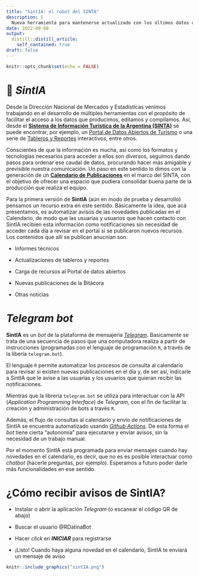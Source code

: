 ```yaml
---
title: "SintIA: el robot del SINTA"
description: |
  Nueva herramienta para mantenerse actualizado con los últimos datos del Sistema de Información Turística de la Argentina (SINTA) 
date: 2022-09-08
output:
  distill::distill_article:
    self_contained: true
draft: false
---
```


```r
knitr::opts_chunk$set(echo = FALSE)
```

# 🤖 *SintIA*

Desde la Dirección Nacional de Mercados y Estadísticas venimos trabajando en el desarrollo de múltiples herramientas con el propósito de facilitar el acceso a los datos que producimos, editamos y compilamos. Así, desde el [**Sistema de Información Turística de la Argentina (SINTA)**](https://www.yvera.tur.ar/sinta/) se puede encontrar, por ejemplo, un [Portal de Datos Abiertos de Turismo](https://datos.yvera.tur.ar/) o una serie de [Tableros y Reportes](https://tableros.yvera.tur.ar/) interactivos, entre otros.

Conscientes de que la información es mucha, así como los formatos y tecnologías necesarios para acceder a ellos son diversos, seguimos dando pasos para ordenar ese caudal de datos, procurando hacer más amigable y previsible nuestra comunicación. Un paso en este sentido lo dimos con la generación de un **[Calendario de Publicaciones](https://calendario.yvera.tur.ar/)** en el marco del SINTA, con el objetivo de ofrecer una espacio que pudiera consolidar buena parte de la producción que realiza el equipo.

Para la primera versión de **SintIA** (aún en modo de prueba y desarrollo) pensamos un recurso extra en este sentido. Básicamente la idea, que acá presentamos, es automatizar avisos de las novedades publicadas en el Calendario, de modo que las usuarias y usuarios que hacen contacto con SintIA recibien esta información como notificaciones sin necesidad de acceder cada día a revisar en el portal si se publicaron nuevos recursos. Los contenidos que allí se publican anucnian son:

-   Informes técnicos

-   Actualizaciones de tableros y reportes

-   Carga de recursos al Portal de datos abiertos

-   Nuevas publicaciones de la Bitácora

-   Otras noticias

# *Telegram bot*

**SintIA** es un _bot_ de la plataforma de mensajería [*Telegram*](https://telegram.org/). Basicamente se trata de una secuencia de pasos que una computadora realiza a partir de instrucciones (programadas con el lenguaje de programación `R`, a través de la libería `telegram.bot`).

El lenguaje `R` permite automatizar los procesos de consulta al calendario para revisar si existen nuevas publicaciones en el día y, de ser así, indicarle a SintIA que le avise a las usuarias y los usuarios que quieran recibir las notificaciones.

Mientras que la libreria `telegram.bot` se utiliza para interactuar con la API (_Application Programming Interface_) de _Telegram_, con el fin de facilitar la creación y administración de bots a través `R`. 

Además, el flujo de consultas al calendario y envío de notificaciones de SintIA se encuentra automatizado usando [_Github Actions_](https://github.com/features/actions). De esta forma el _bot_ tiene cierta "autonomía" para ejecutarse y enviar avisos, sin la necesidad de un trabajo manual.

Por el momento SintIA está programada para enviar mensajes cuando hay novedades en el calendario, es decir, que no es es posible interactuar como _chatbot_ (hacerle preguntas, por ejemplo). Esperamos a futuro poder darle más funcionalidades en ese sentido. 

# ¿Cómo recibir avisos de SintIA?

-   Instalar o abrir la aplicación *Telegram* (o escanear el código QR de abajo)

-   Buscar el usuario @RDatinaBot

-   Hacer *click* en ***INICIAR*** para registrarse

-   ¡Listo! Cuando haya alguna novedad en el calendario, SintIA te enviará un mensaje de aviso

```r

knitr::include_graphics("sintIA.png")

```

